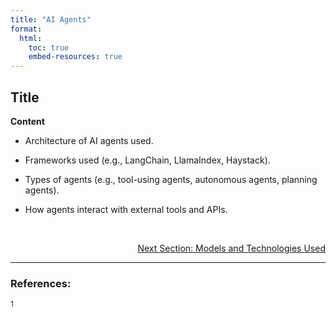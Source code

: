 ```yaml
---
title: "AI Agents"
format:
  html:
    toc: true
    embed-resources: true
---
```


## Title
**Content**

- Architecture of AI agents used.

- Frameworks used (e.g., LangChain, LlamaIndex, Haystack).

- Types of agents (e.g., tool-using agents, autonomous agents, planning agents).

- How agents interact with external tools and APIs.


<br>
<!-- Reference to next section -->
<div style="text-align: right; font-size: 14px;">
  <a href="2_data.html">Next Section: Models and Technologies Used</a>
</div>

---

### References:

${^1}$ 